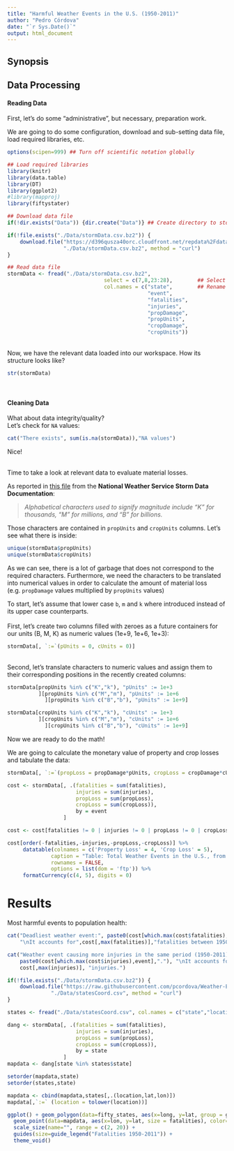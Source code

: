 ```yaml
---
title: "Harmful Weather Events in the U.S. (1950-2011)"
author: "Pedro Córdova"
date: "`r Sys.Date()`"
output: html_document
---
```


## Synopsis

## Data Processing

#### Reading Data

First, let's do some "administrative", but necessary, preparation work.

We are going to do some configuration, download and sub-setting data file, load required libraries, etc.
```r
options(scipen=999) ## Turn off scientific notation globally

## Load required libraries
library(knitr)
library(data.table)
library(DT)
library(ggplot2)
#library(mapproj)
library(fiftystater)

## Download data file
if(!dir.exists("Data")) {dir.create("Data")} ## Create directory to store the file

if(!file.exists("./Data/stormData.csv.bz2")) {
    download.file("https://d396qusza40orc.cloudfront.net/repdata%2Fdata%2FStormData.csv.bz2",
                  "./Data/stormData.csv.bz2", method = "curl")
}

## Read data file
stormData <- fread("./Data/stormData.csv.bz2",
                               select = c(7,8,23:28),        ## Select just relevant columns
                               col.names = c("state",        ## Rename columns
                                             "event",
                                             "fatalities",
                                             "injuries",
                                             "propDamage",
                                             "propUnits",
                                             "cropDamage",
                                             "cropUnits"))
```
<br>
Now, we have the relevant data loaded into our workspace. 
How its structure looks like?
```r
str(stormData)
```
<br>

#### Cleaning Data

What about data integrity/quality?  
Let's check for `NA` values:
```r
cat("There exists", sum(is.na(stormData)),"NA values")
```
Nice!  

<br>
Time to take a look at relevant data to evaluate material losses.

As reported in [this file]("https://d396qusza40orc.cloudfront.net/repdata%2Fpeer2_doc%2Fpd01016005curr.pdf") from the **National Weather Service Storm Data Documentation**:  

> _Alphabetical characters used to signify magnitude include “K” for thousands, “M” for millions, and “B” for billions._

Those characters are contained in `propUnits` and `cropUnits` columns. Let's see what there is inside:
```r
unique(stormData$propUnits)
unique(stormData$cropUnits)
```
As we can see, there is a lot of garbage that does not correspond to the required characters. Furthermore, we need the characters to be translated into numerical values in order to calculate the amount of material loss (e.g. `propDamage` values multiplied by `propUnits` values)

To start, let's assume that lower case `b`, `m` and `k` where introduced instead of its upper case counterparts.
<br>
<br>
First, let's create two columns filled with zeroes as a future containers for our units (B, M, K) as numeric values (1e+9, 1e+6, 1e+3):
```r
stormData[, `:=`(pUnits = 0, cUnits = 0)]
```
<br>
Second, let's translate characters to numeric values and assign them to their corresponding positions in the recently created columns:
```r
stormData[propUnits %in% c("K","k"), "pUnits" := 1e+3
          ][propUnits %in% c("M","m"), "pUnits" := 1e+6
            ][propUnits %in% c("B","b"), "pUnits" := 1e+9]

stormData[cropUnits %in% c("K","k"), "cUnits" := 1e+3
          ][cropUnits %in% c("M","m"), "cUnits" := 1e+6
            ][cropUnits %in% c("B","b"), "cUnits" := 1e+9]
```
Now we are ready to do the math!

We are going to calculate the monetary value of property and crop losses and tabulate the data:
```r
stormData[, `:=`(propLoss = propDamage*pUnits, cropLoss = cropDamage*cUnits)]
```

```r
cost <- stormData[, .(fatalities = sum(fatalities),
                      injuries = sum(injuries),
                      propLoss = sum(propLoss),
                      cropLoss = sum(cropLoss)),
                      by = event
                  ]

cost <- cost[fatalities != 0 | injuries != 0 | propLoss != 0 | cropLoss != 0]

cost[order(-fatalities,-injuries,-propLoss,-cropLoss)] %>% 
     datatable(colnames = c('Property Loss' = 4, 'Crop Loss' = 5),
              caption = "Table: Total Weather Events in the U.S., from Deadliest to less Harmful (1950-2011)",
              rownames = FALSE,
              options = list(dom = 'ftp')) %>%
     formatCurrency(c(4, 5), digits = 0)


```


# Results

Most harmful events to population health:
```r
cat("Deadliest weather event:", paste0(cost[which.max(cost$fatalities),event],"."),
    "\nIt accounts for",cost[,max(fatalities)],"fatalities between 1950 and 2011.")

cat("Weather event causing more injuries in the same period (1950-2011):",
    paste0(cost[which.max(cost$injuries),event],"."), "\nIt accounts for",
    cost[,max(injuries)], "injuries.")
```

```r
if(!file.exists("./Data/stormData.csv.bz2")) {
    download.file("https://raw.githubusercontent.com/pcordova/Weather-Events/main/statesCoord.csv",
              "./Data/statesCoord.csv", method = "curl")
}

states <- fread("./Data/statesCoord.csv", col.names = c("state","location","lat","lon"))

dang <- stormData[, .(fatalities = sum(fatalities),
                      injuries = sum(injuries),
                      propLoss = sum(propLoss),
                      cropLoss = sum(cropLoss)),
                      by = state
                  ]
mapdata <- dang[state %in% states$state]

setorder(mapdata,state)
setorder(states,state)

mapdata <- cbind(mapdata,states[,.(location,lat,lon)])
mapdata[,`:=` (location = tolower(location))]
```

```r

ggplot() + geom_polygon(data=fifty_states, aes(x=long, y=lat, group = group),color="white", fill="grey92" ) + 
  geom_point(data=mapdata, aes(x=lon, y=lat, size = fatalities), color="blue") + 
  scale_size(name="", range = c(2, 20)) + 
  guides(size=guide_legend("Fatalities 1950-2011")) +
  theme_void()
```

